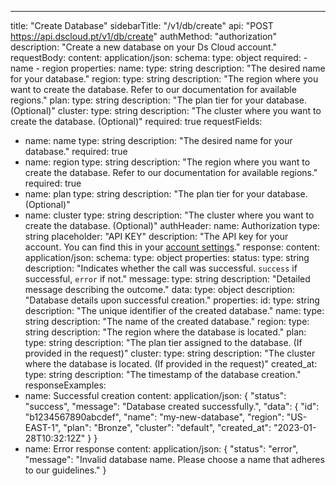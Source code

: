 ---
title: "Create Database"
sidebarTitle: "/v1/db/create"
api: "POST https://api.dscloud.pt/v1/db/create"
authMethod: "authorization"
description: "Create a new database on your Ds Cloud account."
requestBody:
  content:
    application/json:
      schema:
        type: object
        required:
        - name
        - region
        properties:
          name:
            type: string
            description: "The desired name for your database."
          region:
            type: string
            description: "The region where you want to create the database. Refer to our documentation for available regions."
          plan:
            type: string
            description: "The plan tier for your database. (Optional)"
          cluster:
            type: string
            description: "The cluster where you want to create the database. (Optional)"
  required: true
requestFields:
  - name: name
    type: string
    description: "The desired name for your database."
    required: true
  - name: region
    type: string
    description: "The region where you want to create the database. Refer to our documentation for available regions."
    required: true
  - name: plan
    type: string
    description: "The plan tier for your database. (Optional)"
  - name: cluster
    type: string
    description: "The cluster where you want to create the database. (Optional)"
authHeader:
  name: Authorization
  type: string
  placeholder: "API KEY"
  description: "The API key for your account. You can find this in your [account settings](https://dscloud.pt/dashboard/settings)."
response:
  content:
    application/json:
      schema:
        type: object
        properties:
          status:
            type: string
            description: "Indicates whether the call was successful. `success` if successful, `error` if not."
          message:
            type: string
            description: "Detailed message describing the outcome."
          data:
            type: object
            description: "Database details upon successful creation."
            properties:
              id:
                type: string
                description: "The unique identifier of the created database."
              name:
                type: string
                description: "The name of the created database."
              region:
                type: string
                description: "The region where the database is located."
              plan:
                type: string
                description: "The plan tier assigned to the database. (If provided in the request)"
              cluster:
                type: string
                description: "The cluster where the database is located. (If provided in the request)"
              created_at:
                type: string
                description: "The timestamp of the database creation."
responseExamples:
  - name: Successful creation
    content:
      application/json:
        {
          "status": "success",
          "message": "Database created successfully.",
          "data": {
            "id": "b1234567890abcdef",
            "name": "my-new-database",
            "region": "US-EAST-1",
            "plan": "Bronze",
            "cluster": "default",
            "created_at": "2023-01-28T10:32:12Z"
          }
        }
  - name: Error response
    content:
      application/json:
        {
          "status": "error",
          "message": "Invalid database name. Please choose a name that adheres to our guidelines."
        }
